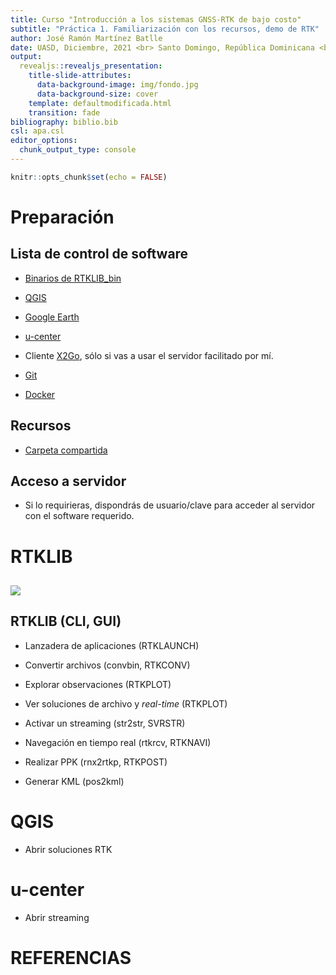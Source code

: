 ```yaml
---
title: Curso "Introducción a los sistemas GNSS-RTK de bajo costo"
subtitle: "Práctica 1. Familiarización con los recursos, demo de RTK"
author: José Ramón Martínez Batlle
date: UASD, Diciembre, 2021 <br> Santo Domingo, República Dominicana <br> https://geofis.github.io/rtk-para-todos/
output:
  revealjs::revealjs_presentation:
    title-slide-attributes:
      data-background-image: img/fondo.jpg
      data-background-size: cover
    template: defaultmodificada.html
    transition: fade
bibliography: biblio.bib
csl: apa.csl
editor_options:
  chunk_output_type: console
---
```


```r
knitr::opts_chunk$set(echo = FALSE)
```

# Preparación

## Lista de control de software

- [Binarios de RTKLIB_bin](https://github.com/rtklibexplorer/RTKLIB/releases/download/b34d/demo5_b34d.zip)

- [QGIS](https://qgis.org/es/site/forusers/download.html)

- [Google Earth](https://support.google.com/earth/answer/21955?hl=es)

- [u-center](https://www.u-blox.com/sites/default/files/u-centersetup_v21.09.zip)

- Cliente [X2Go](https://wiki.x2go.org/doku.php/doc:installation:x2goclient), sólo si vas a usar el servidor facilitado por mí.

- [Git](https://git-scm.com/)

- [Docker](https://docs.docker.com/desktop/windows/install/)

## Recursos

- [Carpeta compartida](https://drive.google.com/drive/folders/1Wzh-53nPQJjnm-643DmcuuA8LmMHLYC2?usp=sharing)

## Acceso a servidor

- Si lo requirieras, dispondrás de usuario/clave para acceder al servidor con el software requerido.

# RTKLIB

## ![](img/rtklib-rotulos.png)

## RTKLIB (CLI, GUI)

- Lanzadera de aplicaciones (RTKLAUNCH)

- Convertir archivos (convbin, RTKCONV)

- Explorar observaciones (RTKPLOT)

- Ver soluciones de archivo y *real-time* (RTKPLOT)

- Activar un streaming (str2str, SVRSTR)

- Navegación en tiempo real (rtkrcv, RTKNAVI)

- Realizar PPK (rnx2rtkp, RTKPOST)

- Generar KML (pos2kml)

# QGIS

- Abrir soluciones RTK

# u-center

- Abrir streaming

# REFERENCIAS

<section style="font-size: 24px; text-align: left;">